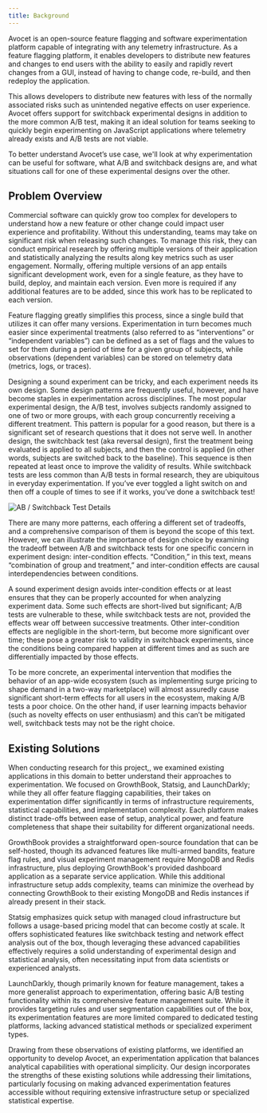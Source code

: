 ```yaml
---
title: Background
---
```


Avocet is an open-source feature flagging and software experimentation platform capable of integrating with any telemetry infrastructure. As a feature flagging platform, it enables developers to distribute new features and changes to end users with the ability to easily and rapidly revert changes from a GUI, instead of having to change code, re-build, and then redeploy the application.

This allows developers to distribute new features with less of the normally associated risks such as unintended negative effects on user experience. Avocet offers support for switchback experimental designs in addition to the more common A/B test, making it an ideal solution for teams seeking to quickly begin experimenting on JavaScript applications where telemetry already exists and A/B tests are not viable.

To better understand Avocet’s use case, we'll look at why experimentation can be useful for software, what A/B and switchback designs are, and what situations call for one of these experimental designs over the other.

## Problem Overview

Commercial software can quickly grow too complex for developers to understand how a new feature or other change could impact user experience and profitability. Without this understanding, teams may take on significant risk when releasing such changes. To manage this risk, they can conduct empirical research by offering multiple versions of their application and statistically analyzing the results along key metrics such as user engagement. Normally, offering multiple versions of an app entails significant development work, even for a single feature, as they have to build, deploy, and maintain each version. Even more is required if any additional features are to be added, since this work has to be replicated to each version.

Feature flagging greatly simplifies this process, since a single build that utilizes it can offer many versions. Experimentation in turn becomes much easier since experimental treatments (also referred to as “interventions” or “independent variables”) can be defined as a set of flags and the values to set for them during a period of time for a given group of subjects, while observations (dependent variables) can be stored on telemetry data (metrics, logs, or traces).

Designing a sound experiment can be tricky, and each experiment needs its own design. Some design patterns are frequently useful, however, and have become staples in experimentation across disciplines. The most popular experimental design, the A/B test, involves subjects randomly assigned to one of two or more groups, with each group concurrently receiving a different treatment. This pattern is popular for a good reason, but there is a significant set of research questions that it does not serve well. In another design, the switchback test (aka reversal design), first the treatment being evaluated is applied to all subjects, and then the control is applied (in other words, subjects are switched back to the baseline). This sequence is then repeated at least once to improve the validity of results. While switchback tests are less common than A/B tests in formal research, they are ubiquitous in everyday experimentation. If you’ve ever toggled a light switch on and then off a couple of times to see if it works, you’ve done a switchback test!

![AB / Switchback Test Details](/ab-switchback-details.png)

There are many more patterns, each offering a different set of tradeoffs, and a comprehensive comparison of them is beyond the scope of this text. However, we can illustrate the importance of design choice by examining the tradeoff between A/B and switchback tests for one specific concern in experiment design: inter-condition effects. “Condition,” in this text, means “combination of group and treatment,” and inter-condition effects are causal interdependencies between conditions.

A sound experiment design avoids inter-condition effects or at least ensures that they can be properly accounted for when analyzing experiment data. Some such effects are short-lived but significant; A/B tests are vulnerable to these, while switchback tests are not, provided the effects wear off between successive treatments. Other inter-condition effects are negligible in the short-term, but become more significant over time; these pose a greater risk to validity in switchback experiments, since the conditions being compared happen at different times and as such are differentially impacted by those effects.

To be more concrete, an experimental intervention that modifies the behavior of an app-wide ecosystem (such as implementing surge pricing to shape demand in a two-way marketplace) will almost assuredly cause significant short-term effects for all users in the ecosystem, making A/B tests a poor choice. On the other hand, if user learning impacts behavior (such as novelty effects on user enthusiasm) and this can’t be mitigated well, switchback tests may not be the right choice.

## Existing Solutions

When conducting research for this project,, we examined existing applications in this domain to better understand their approaches to experimentation. We focused on GrowthBook, Statsig, and LaunchDarkly;  while they all offer feature flagging capabilities, their takes on experimentation differ significantly in terms of infrastructure requirements, statistical capabilities, and implementation complexity. Each platform makes distinct trade-offs between ease of setup, analytical power, and feature completeness that shape their suitability for different organizational needs.

GrowthBook provides a straightforward open-source foundation that can be self-hosted, though its advanced features like multi-armed bandits, feature flag rules, and visual experiment management require MongoDB and Redis infrastructure, plus deploying GrowthBook's provided dashboard application as a separate service application. While this additional infrastructure setup adds complexity, teams can minimize the overhead by connecting GrowthBook to their existing MongoDB and Redis instances if already present in their stack.

Statsig emphasizes quick setup with managed cloud infrastructure but follows a usage-based pricing model that can become costly at scale. It offers sophisticated features like switchback testing and network effect analysis out of the box, though leveraging these advanced capabilities effectively requires a solid understanding of experimental design and statistical analysis, often necessitating input from data scientists or experienced analysts.

LaunchDarkly, though primarily known for feature management, takes a more generalist approach to experimentation, offering basic A/B testing functionality within its comprehensive feature management suite. While it provides targeting rules and user segmentation capabilities out of the box, its experimentation features are more limited compared to dedicated testing platforms, lacking advanced statistical methods or specialized experiment types.

Drawing from these observations of existing platforms, we identified an opportunity to develop Avocet, an experimentation application that balances analytical capabilities with operational simplicity. Our design incorporates the strengths of these existing solutions while addressing their limitations, particularly focusing on making advanced experimentation features accessible without requiring extensive infrastructure setup or specialized statistical expertise.
